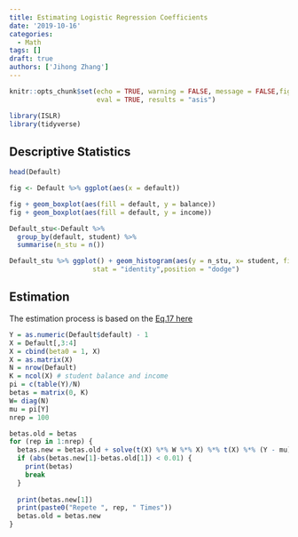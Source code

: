 ```yaml
---
title: Estimating Logistic Regression Coefficients
date: '2019-10-16'
categories:
  - Math
tags: []
draft: true
authors: ['Jihong Zhang']
---
```


```r
knitr::opts_chunk$set(echo = TRUE, warning = FALSE, message = FALSE,fig.align = "default", 
                      eval = TRUE, results = "asis")
```

```r
library(ISLR)
library(tidyverse)
```

## Descriptive Statistics

```r
head(Default)
```

```r
fig <- Default %>% ggplot(aes(x = default))

fig + geom_boxplot(aes(fill = default, y = balance))
fig + geom_boxplot(aes(fill = default, y = income))

Default_stu<-Default %>% 
  group_by(default, student) %>% 
  summarise(n_stu = n())

Default_stu %>% ggplot() + geom_histogram(aes(y = n_stu, x= student, fill = default), data = Default_stu, 
                     stat = "identity",position = "dodge")

```

## Estimation

The estimation process is based on the [Eq.17 here](https://czep.net/stat/mlelr.pdf)

```r
Y = as.numeric(Default$default) - 1
X = Default[,3:4]
X = cbind(beta0 = 1, X)
X = as.matrix(X)
N = nrow(Default)
K = ncol(X) # student balance and income
pi = c(table(Y)/N)
betas = matrix(0, K)
W= diag(N)
mu = pi[Y]
nrep = 100

betas.old = betas
for (rep in 1:nrep) {
  betas.new = betas.old + solve(t(X) %*% W %*% X) %*% t(X) %*% (Y - mu)
  if (abs(betas.new[1]-betas.old[1]) < 0.01) {
    print(betas)
    break
  }
  
  print(betas.new[1])
  print(paste0("Repete ", rep, " Times"))
  betas.old = betas.new
}

```
